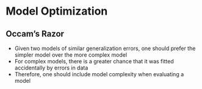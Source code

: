 # Model Optimization

## Occam’s Razor 

- Given two models of similar generalization errors,  one should prefer the simpler model over the more complex model  
- For complex models, there is a greater chance that it was fitted accidentally by errors in data  
- Therefore, one should include model complexity when evaluating a model  

